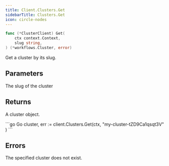 ```yaml
---
title: Client.Clusters.Get
sidebarTitle: Clusters.Get
icon: circle-nodes
---
```


```go
func (*ClusterClient) Get(
    ctx context.Context,
    slug string,
) (*workflows.Cluster, error)
```

Get a cluster by its slug.

## Parameters

<ParamField path="slug" type="string">
  The slug of the cluster
</ParamField>

## Returns

A cluster object.

<RequestExample>
```go Go
cluster, err := client.Clusters.Get(ctx,
    "my-cluster-tZD9Ca1qsqt3V"
)
```
</RequestExample>

## Errors

<ParamField path="not_found" type="cluster not found">
  The specified cluster does not exist.
</ParamField>
